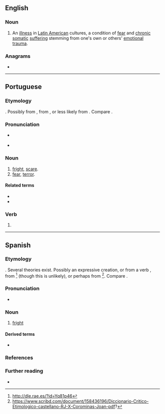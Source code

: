 ==English==
{{wikipedia}}

===Noun===
{{en-noun|-}}

# An [[illness]] in [[Latin American]] cultures, a condition of [[fear]] and [[chronic]] [[somatic]] [[suffering]] stemming from one's own or others' [[emotional]] [[trauma]].

===Anagrams===
* {{anagrams|en|a=osstu|SOTUs|ousts}}

----

==Portuguese==

===Etymology===
{{unk|pt|title=Uncertain}}. Possibly from {{m|pt|sustar}}, from {{der|pt|la|substāre}}, or less likely from {{m|la|surrectus}}. Compare {{cog|es|susto}}.

===Pronunciation===
* {{a|PT}} {{IPA|pt|/ˈsuʃ.tu/}}
* {{hyphenation|pt|sus|to}}

===Noun===
{{pt-noun|m|s}}

# [[fright]], [[scare]].
# [[fear]], [[terror]].

====Related terms====
* {{l|pt|assustar}}
* {{l|pt|sustar}}

===Verb===
{{head|pt|verb form}}

# {{inflection of|pt|sustar||1|s|pres|indc}}

----

==Spanish==

===Etymology===
{{unk|es|title=Uncertain}}. Several theories exist. Possibly an expressive creation, or from a verb {{m|es||*sustar}}, from {{der|es|la|suscitāre}}<ref>http://dle.rae.es/?id=Yq81p46</ref> (though this is unlikely), or perhaps from {{m|la|substāre}}<ref>https://www.scribd.com/document/158436196/Diccionario-Critico-Etimologico-castellano-RJ-X-Corominas-Joan-pdf?</ref>. Compare {{cog|pt|susto}}.

===Pronunciation===
* {{es-IPA}}

===Noun===
{{es-noun|m}}

# [[fright]]

====Derived terms====
* {{l|es|asustar}}

===References===
<references/>

===Further reading===
* {{R:DRAE}}

{{C|es|Fear}}